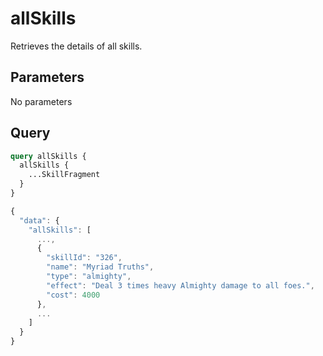 
# allSkills

Retrieves the details of all skills.

## Parameters

No parameters

## Query

```graphql title="QUERY" showLineNumbers
query allSkills {
  allSkills {
    ...SkillFragment
  }
}
```

```jsx title="RESPONSE" showLineNumbers
{
  "data": {
    "allSkills": [
      ...,
      {
        "skillId": "326",
        "name": "Myriad Truths",
        "type": "almighty",
        "effect": "Deal 3 times heavy Almighty damage to all foes.",
        "cost": 4000
      },
      ...
    ]
  }
}